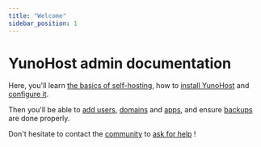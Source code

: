 ```yaml
---
title: "Welcome"
sidebar_position: 1
---
```


# YunoHost admin documentation

Here, you'll learn [the basics of self-hosting](/admin/self_hosting), how to [install YunoHost](/admin/install) and [configure it](/admin/install/post_install/configuration).

Then you'll be able to [add users](/admin/users), [domains](/admin/domains) and [apps](/admin/apps), and ensure [backups](/admin/backups) are done properly.

Don't hesitate to contact the [community](/community) to [ask for help](/community/help) !
